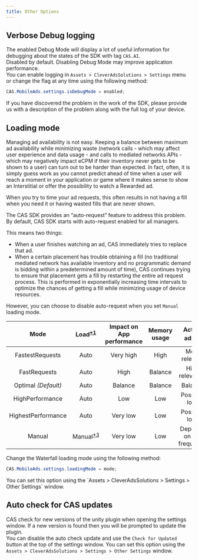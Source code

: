 ```yaml
---
title: Other Options
---
```



## Verbose Debug logging
The enabled Debug Mode will display a lot of useful information for debugging about the states of the SDK with tag `CAS.AI`.  
Disabled by default. Disabling Debug Mode may improve application performance.  
You can enable logging in `Assets > CleverAdsSolutions > Settings` menu or change the flag at any time using the following method:
```cs
CAS.MobileAds.settings.isDebugMode = enabled;
```

<Info>
If you have discovered the problem in the work of the SDK, please provide us with a description of the problem along with the full log of your device.
</Info>

## Loading mode
Managing ad availability is not easy. Keeping a balance between maximum ad availability while minimizing waste (network calls - which may affect user experience and data usage - and calls to mediated networks APIs - which may negatively impact eCPM if their inventory never gets to be shown to a user) can turn out to be harder than expected. In fact, often, it is simply guess work as you cannot predict ahead of time when a user will reach a moment in your application or game where it makes sense to show an Interstitial or offer the possibility to watch a Rewarded ad.

When you try to time your ad requests, this often results in not having a fill when you need it or having wasted fills that are never shown.  

<Info>
The CAS SDK provides an “auto-request” feature to address this problem.   
By default, CAS SDK starts with auto-request enabled for all managers.  
</Info>

This means two things:
- When a user finishes watching an ad, CAS immediately tries to replace that ad.
- When a certain placement has trouble obtaining a fill (no traditional mediated network has available inventory and no programmatic demand is bidding within a predetermined amount of time), CAS continues trying to ensure that placement gets a fill by restarting the entire ad request process. This is performed in exponentially increasing time intervals to optimize the chances of getting a fill while minimizing usage of device resources.  

However, you can choose to disable auto-request when you set `Manual` loading mode.

|        Mode        |  Load<sup>[*1](#load-f-1)</sup>  | Impact on App performance | Memory usage |        Actual ads<sup>[*2](#actual-f-2)</sup>       |
|:------------------:|:------:|:-------------------------:|:------------:|:------------------------:|
|   FastestRequests  |  Auto  |         Very high         |     High     |       Most relevant      |
|    FastRequests    |  Auto  |            High           |    Balance   |      High relevance      |
|  Optimal *(Default)*  |  Auto  |          Balance          |    Balance   |          Balance         |
|   HighPerformance  |  Auto  |            Low            |      Low     |       Possible loss      |
| HighestPerformance |  Auto  |          Very low         |      Low     |       Possible loss      |
|       Manual      | Manual<sup>[*3](#manual-f-3)</sup> |          Very low         |      Low     | Depends on the frequency |

Change the Waterfall loading mode using the following method:
```c#
CAS.MobileAds.settings.loadingMode = mode;
```
<Info>
You can set this option using the `Assets > CleverAdsSolutions > Settings > Other Settings`  window.
</Info>

## Auto check for CAS updates
CAS check for new versions of the unity plugin when opening the settings window. If a new version is found then you will be prompted to update the plugin.  
You can disable the auto check update and use the `Check for Updated` button at the top of the settings window.
<Info>
You can set this option using the `Assets > CleverAdsSolutions > Settings > Other Settings`  window.
</Info>